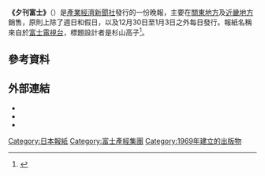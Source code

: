 '''《夕刊富士》'''（{{jpn|j=夕刊フジ|kn=ゆうかんフジ|rm=Yūkan Fuji}}）是[[產業經濟新聞社|產業經濟新聞社]]發行的一份晚報，主要在[[關東地方|關東地方]]及[[近畿地方|近畿地方]]銷售，原則上除了週日和假日，以及12月30日至1月3日之外每日發行。報紙名稱來自於[[富士電視台|富士電視台]]，標題設計者是杉山高子<ref>{{Cite web|url=http://www.sankei.com/life/news/160726/lif1607260015-n1.html|title=杉山高子さん 死去、夕刊フジの題字をデザイン|date=2016-07-26|accessdate=2016-07-27|publisher=産経 ニュース|archive-date=2016-07-27|archive-url=https://web.archive.org/web/20160727175833/http://www.sankei.com/life/news/160726/lif1607260015-n1.html|dead-url=no}}</ref>。
== 參考資料 ==
{{Reflist}}
== 外部連結 ==
*{{twitter|yukanfuji_hodo|こちら夕刊フジ編集局}} 
*{{Twitter|zakdesk|ZAKZAK}} 
*{{Twitter|zakzakGravure|ZAKZAK グラビア}} 

[[Category:日本報紙|Category:日本報紙]]
[[Category:富士產經集團|Category:富士產經集團]]
[[Category:1969年建立的出版物|Category:1969年建立的出版物]]